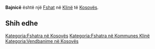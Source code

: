 {{Fshat në Kosovës
 | Emri                = Bajnicë
| sqi_N_name = Bajnicë
| sqi_N_FULL_NAME_RO = Bajnicë
| sqi_N_FULL_NAME_ND_RO = Bajnice
| sqi_N_SORT_NAME_RG = BAJNICE
| sqi_N_FULL_NAME_RG = Bajnicë
| sqi_N_FULL_NAME_ND_RG = Bajnice
| srp_N_name = Banjica
| srp_N_FULL_NAME_RO = Banjica
| srp_N_FULL_NAME_ND_RO = Banjica
| srp_N_SORT_NAME_RG = BANJICA
| srp_N_FULL_NAME_RG = Banjica
| srp_N_FULL_NAME_ND_RG = Banjica
| srp_NS_name = Бањица
| srp_NS_FULL_NAME_RO = Бањица
| srp_NS_FULL_NAME_ND_RO = Бањица
| srp_NS_SORT_NAME_RG = БАЊИЦА
| srp_NS_FULL_NAME_RG = Бањица
| srp_NS_FULL_NAME_ND_RG = Бањица

 | Emri (Rasa dhanore) = 
 | Figura              = 
 | Shteti              = Kosovo
 | Komuna              = Klinë
 | Kodi postar         = 
 | Sipërfaqja          = 

 | Popullsia           = 

 | Regj. i popullsisë  = 
 | Dend. e popullsisë  = 
 | Faqja zyrtare       = 
 <!--- Koordinatat ----> 
 | Gjerësia            = 42.287778
 | Gjatësia            = 21.164444
 | Lartësia            = 
}}
'''Bajnicë''' është një [[Fshat]] në [[Klinë]] të [[Kosovës]].

<!-- == Gjeografia == -->
<!-- == Historia == -->
<!-- == Demografia == -->
== Shih edhe ==
{{Komuna Klinë}}
{{Kosovo-Administrata-Cung}}

[[Kategoria:Fshatra në Kosovës]]
[[Kategoria:Fshatra në Kommunes Klinë]]
[[Kategoria:Vendbanime në Kosovës]]